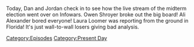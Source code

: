 {{DEFAULTSORT:
    #_EPISODE_0746:The Infowars All-Star Midterm Coverage Spectacular
}}{{Episode
    | title           = The Infowars All-Star Midterm Coverage Spectacular
    | caption         = [https://knowledgefight.libsyn.com/746-the-infowars-all-star-midterm-coverage-spectacular Listen to this episode on Libsyn]
    | episodeNumber   = 746
    | length          = 01:43:34
    | airDate         = November 11, 2022
    | episodeType     = [[:Category:Present Day|Present Day]]
    | appearance      = [[Owen Shroyer]], [[Ali Alexander]], [[Vivian Kubrick]], [[Harrison Smith]], [[Steve Bannon]], [[Mike Adams]], [[Laura Loomer]], [[Stanley Kubrick]], [[Donald Trump]], [[Roger Stone]], [[Robert Barnes]], [[Herschel Walker]], [[Harry Reid]], [[David Icke]], [[Marjorie Taylor Greene]], [[Charlie Kirk]]
    | previousEpisode = [[745: Formulaic Objections Part 10]]
    | nextEpisode     = [[747: November 11, 2022]]
}}

{{Stub}}

Today, Dan and Jordan check in to see how the live stream of the midterm election went over on Infowars. Owen Shroyer broke out the big board! Ali Alexander bored everyone! Laura Loomer was reporting from the ground in Florida! It's just wall-to-wall losers giving bad analysis.

[[Category:Episodes]]
[[Category:Present Day]]
